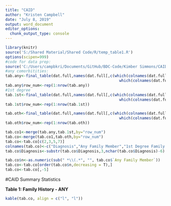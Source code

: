 ```yaml
---
title: "CAID"
author: "Kristen Campbell"
date: "July 8, 2019"
output: word_document
editor_options: 
  chunk_output_type: console
---
```


```r
library(knitr)
source('S:/Shared Material/Shared Code/R/temp_table1.R')
options(scipen=999)
#code for data prep: 
source('C:/Users/campbkri/Documents/GitHub/BDC-Code/Kimber Simmons/CAID/comorbitities.R')
#any comorbitities:
tab.any<-final_table(dat.full,names(dat.full[,c(which(colnames(dat.full)=="Addison.s.disease_Any"):
                                                  which(colnames(dat.full)=="Other_Any"))]),dat.full$EPICMRN,margin=2,single=T,2,col.names=T, summary.stat='median')
tab.any$row_num<-rep(1:nrow(tab.any))
#1st degree
tab.1st<-final_table(dat.full,names(dat.full[,c(which(colnames(dat.full)=="Addison.s.disease_1stDegree"):
                                                  which(colnames(dat.full)=="Other_1stDegree"))]),dat.full$EPICMRN,margin=2,single=T,2,col.names=T, summary.stat='median')
tab.1st$row_num<-rep(1:nrow(tab.1st))

tab.oth<-final_table(dat.full,names(dat.full[,c(which(colnames(dat.full)=="Addison.s.disease_Other"):
                                                  which(colnames(dat.full)=="Other_Other"))]),dat.full$EPICMRN,margin=2,single=T,2,col.names=T, summary.stat='median')
tab.oth$row_num<-rep(1:nrow(tab.oth))

tab.co1<-merge(tab.any,tab.1st,by="row_num")
tab.co<-merge(tab.co1,tab.oth,by="row_num")
tab.co<-tab.co[c(2,3,5,7)]
colnames(tab.co)<-c("Diagnosis","Any Family Member","1st Degree Family Member","Non-1st Degree Family Member")
tab.co$Diagnosis<-substr(tab.co$Diagnosis,3,nchar(tab.co$Diagnosis)-6)

tab.co$n<-as.numeric(sub(" *\\(.*", "", tab.co$`Any Family Member`))
tab.co<-tab.co[order(tab.co$n,decreasing = T),]
tab.co<-tab.co[,-5]

```

#CAID Summary Statistics


**Table 1: Family History - ANY**
```r
kable(tab.co, align = c("l", "l"))
```
